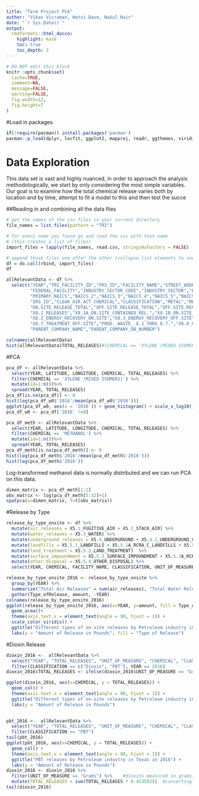 ```yaml
---
title: "Term Project PCA"
author: "Vikas Vicraman, Hetvi Dave, Nakul Nair"
date: "`r Sys.Date()`"
output:
  rmdformats::html_docco:
    highlight: kate
    toc: true
    toc_depth: 3
---
```


```r
# DO NOT edit this block
knitr::opts_chunk$set(
  cache=TRUE,
  comment=NA,
  message=FALSE,
  warning=FALSE,
  fig.width=12,
  fig.height=7
)
```

#Load in packages
```r
if(!require(pacman)) install.packages('pacman')
pacman::p_load(dplyr, locfit, ggplot2, mapproj, readr, ggthemes, viridis, reshape2, cowplot, gstat, sp, automap, data.table, lubridate, tidyr,SpatPCA)
```

# Data Exploration

This data set is vast and highly nuanced, in order to approach the analysis methodologically, we start by only considering the most simple variables. Our goal is to examine how the total chemical release varies both by location and by time, attempt to fit a model to this and then test the succe

##Reading in and combining all the data files
```r
# get the names of the csv files in your current directory
file_names = list.files(pattern = "TRI")  

# for every name you found go and read the csv with that name 
# (this creates a list of files)
import_files = lapply(file_names, read.csv, stringsAsFactors = FALSE)

# append those files one after the other (collapse list elements to one dataset) and save it as d
df = do.call(rbind, import_files)
df
```

```r
allRelevantData <- df %>%
  select("YEAR","TRI_FACILITY_ID","FRS_ID","FACILITY_NAME","STREET_ADDRESS","CITY","COUNTY","ST","ZIP","BIA_CODE","TRIBE","LATITUDE","LONGITUDE",
         "FEDERAL_FACILITY","INDUSTRY_SECTOR_CODE","INDUSTRY_SECTOR","PRIMARY_SIC","SIC_2","SIC_3","SIC_4","SIC_5","SIC_6",
         "PRIMARY_NAICS","NAICS_2","NAICS_3","NAICS_4","NAICS_5","NAICS_6","DOC_CTRL_NUM","CHEMICAL",
         "SRS_ID","CLEAR_AIR_ACT_CHEMICAL","CLASSIFICATION","METAL","METAL_CATEGORY","CARCINOGEN","FORM_TYPE","UNIT_OF_MEASURE",
         "ON.SITE_RELEASE_TOTAL","OFF.SITE_RELEASE_TOTAL","OFF.SITE_RECOVERY_TOTAL","OFF.SITE_TREATED_TOTAL","TOTAL_RELEASES",
         "X8.1_RELEASES","X8.1A_ON.SITE_CONTAINED_REL.","X8.1B_ON.SITE_OTHER_RELEASES","X8.1C_OFF.SITE_CONTAINED_REL.","X8.1D_OFF.SITE_OTHER_RELEASES",
         "X8.2_ENERGY_RECOVERY_ON.SITE","X8.3_ENERGY_RECOVERY_OFF.SITE","X8.4_RECYCLING_ON.SITE","X8.5_RECYCLING_OFF.SITE","X8.6_TREATMENT_ON.SITE",
         "X8.7_TREATMENT_OFF.SITE","PROD._WASTE_.8.1_THRU_8.7.","X8.8_ONE.TIME_RELEASE","PROD_RATIO_OR_ACTIVITY","X8.9_PRODUCTION_RATIO",
         "PARENT_COMPANY_NAME","PARENT_COMPANY_DB_NUMBER")

colnames(allRelevantData)
hist(allRelevantData$TOTAL_RELEASES)#[CHEMICAL == 'XYLENE (MIXED ISOMERS)'])
```
#PCA
```r
pca_df <- allRelevantData %>%
  select(YEAR, LATITUDE, LONGITUDE, CHEMICAL, TOTAL_RELEASES) %>%
  filter(CHEMICAL == 'XYLENE (MIXED ISOMERS)') %>%
  mutate(id=1:n())%>%
  spread(YEAR, TOTAL_RELEASES) 
pca_df[is.na(pca_df)] <- 0
hist(log(pca_df_w0$'2016'/mean(pca_df_w0$'2016')))
ggplot(pca_df_w0, aes(x = '2016')) + geom_histogram() + scale_x_log10()
pca_df_w0 <- pca_df['2016' !=0]
```
```r
pca_df_meth <- allRelevantData %>%
  select(YEAR, LATITUDE, LONGITUDE, CHEMICAL, TOTAL_RELEASES) %>%
  filter(CHEMICAL == 'METHANOL') %>%
  mutate(id=1:n())%>%
  spread(YEAR, TOTAL_RELEASES) 
pca_df_meth[is.na(pca_df_meth)] <- 0
hist(log(pca_df_meth$'2016'/mean(pca_df_meth$'2016')))
hist(log(pca_df_meth$'2016'))
```
Log-transformed methanol data is normally distributed and we can run PCA on this data.

```r
dimen_matrix <- pca_df_meth[1:2]
obs_matrix <- log(pca_df_meth[5:32]+1)
spatpca(x=dimen_matrix, Y=t(obs_matrix))
```



#Release by Type
```r
release_by_type_onsite <- df %>%
  mutate(air_releases = X5.1_FUGITIVE_AIR + X5.2_STACK_AIR) %>%
  mutate(water_releases = X5.3_WATER) %>%
  mutate(underground_releases = X5.4_UNDERGROUND + X5.4.1_UNDERGROUND_CLASS_I + X5.4.2_UNDERGROUND_CLASS_II.V) %>%
  mutate(landfills = X5.5.1_LANDFILLS + X5.5.1A_RCRA_C_LANDFILLS + X5.5.1B_OTHER_LANDFILLS) %>%
  mutate(land_treatment = X5.5.2_LAND_TREATMENT)  %>%
  mutate(surface_impoundment = X5.5.3_SURFACE_IMPOUNDMENT + X5.5.3A_RCRA_C_SURFACE_IMP. + X5.5.3B_Other_SURFACE_IMP.) %>%
  mutate(other_disposal = X5.5.4_OTHER_DISPOSAL) %>%
  select(YEAR, CHEMICAL, FACILITY_NAME, CLASSIFICATION, UNIT_OF_MEASURE, air_releases, water_releases, underground_releases, landfills, land_treatment, surface_impoundment, other_disposal)
```


```r
release_by_type_onsite_2016 <- release_by_type_onsite %>%
  group_by(YEAR) %>%
  summarize("Total Air Releases" = sum(air_releases), "Total Water Releases" = sum(water_releases), "Total Underground Releases" = sum(underground_releases), "Total Landfill Releases" = sum(landfills), "Total Land Treatment" = sum(land_treatment), "Total Surface Impoundment" = sum(surface_impoundment), "Total Other Disposal" = sum(other_disposal)) %>%
  gather(Type_ofRelease, amount, -YEAR)
colnames(release_by_type_onsite_2016)
ggplot(release_by_type_onsite_2016, aes(x=YEAR, y=amount, fill = Type_ofRelease)) +
  geom_area()+
  theme(axis.text.x = element_text(angle = 90, hjust = 1)) + 
  scale_color_viridis() +
  ggtitle("Different types of on-site releases by Petroleum industry in Texas over the years") + 
  labs(y = "Amount of Release in Pounds", fill = "Type of Release")
```



#Dioxin Release
```r
dioxin_2016 <-  allRelevantData %>%
  select("YEAR", "TOTAL_RELEASES", "UNIT_OF_MEASURE", "CHEMICAL", "CLASSIFICATION") %>%
  filter(CLASSIFICATION == c("Dioxin", "PBT"), YEAR == 2016)
dioxin_2016$TOTAL_RELEASES <- ifelse(dioxin_2016$UNIT_OF_MEASURE == "Grams", dioxin_2016$TOTAL_RELEASES * 0.453592, dioxin_2016$TOTAL_RELEASES)

ggplot(dioxin_2016, aes(x=CHEMICAL, y = TOTAL_RELEASES)) +
  geom_col() +
  theme(axis.text.x = element_text(angle = 90, hjust = 1)) + 
  ggtitle("Different types of on-site releases by Petroleum industry in Texas over the years") + 
  labs(y = "Amount of Release in Pounds")
  
```


```r
pbt_2016 <-  allRelevantData %>%
  select("YEAR", "TOTAL_RELEASES", "UNIT_OF_MEASURE", "CHEMICAL", "CLASSIFICATION") %>%
  filter(CLASSIFICATION == "PBT")
tail(pbt_2016)
ggplot(pbt_2016, aes(x=CHEMICAL, y = TOTAL_RELEASES)) +
  geom_col() +
  theme(axis.text.x = element_text(angle = 90, hjust = 1)) + 
  ggtitle("PBT releases by Petroleum industry in Texas in 2016") + 
  labs(y = "Amount of Release in Pounds")
dioxin_2016 <- dioxin_2016 %>%
  filter(UNIT_OF_MEASURE == "Grams") %>%    #dioxins measured in grams, excluding these , YEAR == 2016
  mutate(TOTAL_RELEASES = sum(TOTAL_RELEASES * 0.453592))  #converting pounds to kg
tail(dioxin_2016)
```

